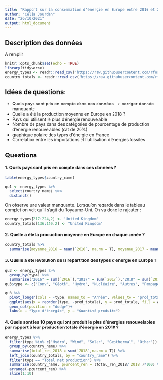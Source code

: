 ```yaml
---
title: "Rapport sur la consommation d'énergie en Europe entre 2016 et 2018"
author: "Célia Jourdan"
date: "26/10/2021"
output: html_document
---
```


## Description des données
A remplir

```r
knitr::opts_chunk$set(echo = TRUE)
library(tidyverse)
energy_types <- readr::read_csv('https://raw.githubusercontent.com/rfordatascience/tidytuesday/master/data/2020/2020-08-04/energy_types.csv')
country_totals <- readr::read_csv('https://raw.githubusercontent.com/rfordatascience/tidytuesday/master/data/2020/2020-08-04/country_totals.csv')
```

## Idées de questions:
- Quels pays sont pris en compte dans ces données --> corriger donnée manquante
- Quelle a été la production moyenne en Europe en 2018 ? 
- Pays qui utilisent le plus d'énergie renouvelable
- Nombre de pays dans des catégories de pourcentage de production d'énergie renouvelables (cat de 20%)
- graphique polaire des types d'énergie en France
- Correlation entre les importations et l'utilisation d'énergies fossiles

## Questions

#### 1. Quels pays sont pris en compte dans ces données ? 
```r
table(energy_types$country_name)

qu1 <- energy_types %>% 
  select(country_name) %>% 
  distinct()
```

On observe une valeur manquante. Lorsqu'on regarde dans le tableau complet on voit qu'il s'agit du Royaume-Uni. On va donc le rajouter :
```r
energy_types[217:224,2] <- "United Kingdom"
country_totals[136:140,2] <- "United Kingdom"
```


#### 2. Quelle a été la production moyenne en Europe en chaque année ?
```r
country_totals %>% 
  summarise(moyenne_2016 = mean(`2016`, na.rm = T), moyenne_2017 = mean(`2017`, na.rm = T), moyenne_2018 = mean(`2018`, na.rm = T))
```


#### 3. Quelle a été lévolution de la répartition des types d'énergie en Europe ? 

```r
qu3 <- energy_types %>% 
  group_by(type) %>% 
  summarise("2016" = sum(`2016`),"2017" = sum(`2017`),"2018" = sum(`2018`)) 
qu3$type <- c("Conv", "Géoth", "Hydro", "Nucléaire", "Autres", "Pompage", "Solaire", "Vent")

qu3 %>% 
  pivot_longer(cols = -type, names_to = "Année", values_to = "prod_totale") %>% 
  ggplot(aes(x = reorder(type, -prod_totale), y = prod_totale, fill = Année))+
  geom_col(position = "dodge")+
  labs(x = "Type d'énergie", y = "Quantité produite")
```

#### 4. Quels sont les 10 pays qui ont produit le plus d'énergies renouvelables par rapport à leur production totale d'énergie en 2018 ? 

```r
energy_types %>% 
  filter(type %in% c("Hydro", "Wind", "Solar", "Geothermal", "Other")) %>% 
  group_by(country_name) %>% 
  summarise(total_ren_2018 = sum(`2018`,na.rm = T)) %>% 
  left_join(country_totals, by = "country_name") %>% 
  filter(type == "Total net production") %>% 
  summarise(country_name, pourcent_ren = (total_ren_2018/`2018`)*100) %>% 
  arrange(-pourcent_ren) %>% 
  slice(1:10)
```












